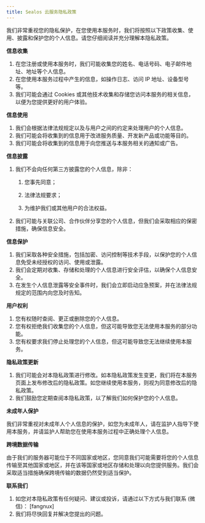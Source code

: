 ```yaml
---
title: Sealos 云服务隐私政策
---
```


我们非常重视您的隐私保护，在您使用本服务时，我们将按照以下政策收集、使用、披露和保护您的个人信息。请您仔细阅读并充分理解本隐私政策。

**信息收集**

1. 在您注册或使用本服务时，我们可能收集您的姓名、电话号码、电子邮件地址、地址等个人信息。
2. 在您使用本服务过程中产生的信息，如操作日志、访问 IP 地址、设备型号等。
3. 我们可能会通过 Cookies 或其他技术收集和存储您访问本服务的相关信息，以便为您提供更好的用户体验。

**信息使用**

1. 我们会根据法律法规规定以及与用户之间的约定来处理用户的个人信息。
2. 我们可能会将收集到的信息用于改进服务质量、开发新产品或功能等目的。
3. 我们可能会将收集到的信息用于向您推送与本服务相关的通知或广告。

**信息披露**

1. 我们不会向任何第三方披露您的个人信息，除非：

   1. 您事先同意；

   2. 法律法规要求；

   3. 为维护我们或其他用户的合法权益。

2. 我们可能与关联公司、合作伙伴分享您的个人信息，但我们会采取相应的保密措施，确保信息安全。

**信息保护**

1. 我们采取各种安全措施，包括加密、访问控制等技术手段，以保护您的个人信息免受未经授权的访问、使用或泄露。
2. 我们会定期对收集、存储和处理的个人信息进行安全评估，以确保个人信息安全。
3. 在发生个人信息泄露等安全事件时，我们会立即启动应急预案，并在法律法规规定的范围内向您及时告知。

**用户权利**

1. 您有权随时查阅、更正或删除您的个人信息。
2. 您有权拒绝我们收集您的个人信息，但这可能导致您无法使用本服务的部分功能。
3. 您有权要求我们停止处理您的个人信息，但这可能导致您无法继续使用本服务。

**隐私政策更新**

1. 我们可能会对本隐私政策进行修改。如本隐私政策发生变更，我们将在本服务页面上发布修改后的隐私政策。如您继续使用本服务，则视为同意修改后的隐私政策。
2. 我们鼓励您定期查阅本隐私政策，以了解我们如何保护您的个人信息。

**未成年人保护**

我们非常重视对未成年人个人信息的保护，如您为未成年人，请在监护人指导下使用本服务，并请监护人帮助您在使用本服务过程中正确处理个人信息。

**跨境数据传输**

由于我们的服务器可能位于不同国家或地区，您同意我们可能需要将您的个人信息传输至其他国家或地区，并在该等国家或地区存储和处理以向您提供服务。我们会采取适当措施确保跨境传输的数据仍然受到适当保护。

**联系我们**

1. 如您对本隐私政策有任何疑问、建议或投诉，请通过以下方式与我们联系 (微信)：
   [fangnux]
2. 我们将尽快回复并解决您提出的问题。